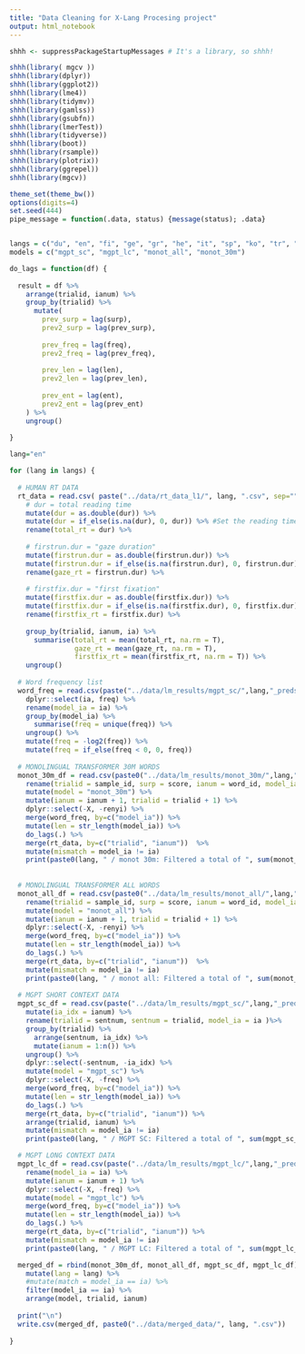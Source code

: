 ```yaml
---
title: "Data Cleaning for X-Lang Procesing project"
output: html_notebook
---
```


```r
shhh <- suppressPackageStartupMessages # It's a library, so shhh!

shhh(library( mgcv ))
shhh(library(dplyr))
shhh(library(ggplot2))
shhh(library(lme4))
shhh(library(tidymv))
shhh(library(gamlss))
shhh(library(gsubfn))
shhh(library(lmerTest))
shhh(library(tidyverse))
shhh(library(boot))
shhh(library(rsample))
shhh(library(plotrix))
shhh(library(ggrepel))
shhh(library(mgcv))

theme_set(theme_bw())
options(digits=4)
set.seed(444)
pipe_message = function(.data, status) {message(status); .data}


langs = c("du", "en", "fi", "ge", "gr", "he", "it", "sp", "ko", "tr", "ru")
models = c("mgpt_sc", "mgpt_lc", "monot_all", "monot_30m")

```


```r

do_lags = function(df) {
  
  result = df %>%
    arrange(trialid, ianum) %>%
    group_by(trialid) %>%
      mutate(
        prev_surp = lag(surp),
        prev2_surp = lag(prev_surp),
        
        prev_freq = lag(freq),
        prev2_freq = lag(prev_freq),
        
        prev_len = lag(len),
        prev2_len = lag(prev_len),
        
        prev_ent = lag(ent),
        prev2_ent = lag(prev_ent)
    ) %>%
    ungroup()
  
}

```


```r

lang="en"

for (lang in langs) {
  
  # HUMAN RT DATA
  rt_data = read.csv( paste("../data/rt_data_l1/", lang, ".csv", sep=""), header = T, sep = ",") %>%
    # dur = total reading time
    mutate(dur = as.double(dur)) %>%
    mutate(dur = if_else(is.na(dur), 0, dur)) %>% #Set the reading time for skipped words to 0
    rename(total_rt = dur) %>%
    
    # firstrun.dur = "gaze duration"
    mutate(firstrun.dur = as.double(firstrun.dur)) %>%
    mutate(firstrun.dur = if_else(is.na(firstrun.dur), 0, firstrun.dur)) %>% #Set the reading time for skipped words to 0
    rename(gaze_rt = firstrun.dur) %>%
    
    # firstfix.dur = "first fixation"
    mutate(firstfix.dur = as.double(firstfix.dur)) %>%
    mutate(firstfix.dur = if_else(is.na(firstfix.dur), 0, firstfix.dur)) %>% #Set the reading time for skipped words to 0
    rename(firstfix_rt = firstfix.dur) %>%
    
    group_by(trialid, ianum, ia) %>%
      summarise(total_rt = mean(total_rt, na.rm = T),
                gaze_rt = mean(gaze_rt, na.rm = T),
                firstfix_rt = mean(firstfix_rt, na.rm = T)) %>%
    ungroup() 
  
  # Word frequency list
  word_freq = read.csv(paste("../data/lm_results/mgpt_sc/",lang,"_preds.csv", sep=""), header = T, sep = "\t") %>%
    dplyr::select(ia, freq) %>%
    rename(model_ia = ia) %>%
    group_by(model_ia) %>%
      summarise(freq = unique(freq)) %>%
    ungroup() %>%
    mutate(freq = -log2(freq)) %>%
    mutate(freq = if_else(freq < 0, 0, freq))
  
  # MONOLINGUAL TRANSFORMER 30M WORDS
  monot_30m_df = read.csv(paste0("../data/lm_results/monot_30m/",lang,".tsv"), header = T, sep = "\t") %>%
    rename(trialid = sample_id, surp = score, ianum = word_id, model_ia = word, ent = shannon) %>%
    mutate(model = "monot_30m") %>%
    mutate(ianum = ianum + 1, trialid = trialid + 1) %>%
    dplyr::select(-X, -renyi) %>%
    merge(word_freq, by=c("model_ia")) %>%
    mutate(len = str_length(model_ia)) %>%
    do_lags(.) %>%
    merge(rt_data, by=c("trialid", "ianum"))  %>%
    mutate(mismatch = model_ia != ia)
    print(paste0(lang, " / monot 30m: Filtered a total of ", sum(monot_30m_df$mismatch), "rows, or ", sum(monot_30m_df$mismatch)/nrow(monot_30m_df), " of the data."))
  
  
  # MONOLINGUAL TRANSFORMER ALL WORDS
  monot_all_df = read.csv(paste0("../data/lm_results/monot_all/",lang,".tsv"), header = T, sep = "\t") %>%
    rename(trialid = sample_id, surp = score, ianum = word_id, model_ia = word, ent = shannon) %>%
    mutate(model = "monot_all") %>%
    mutate(ianum = ianum + 1, trialid = trialid + 1) %>%
    dplyr::select(-X, -renyi) %>%
    merge(word_freq, by=c("model_ia")) %>%
    mutate(len = str_length(model_ia)) %>%
    do_lags(.) %>%    
    merge(rt_data, by=c("trialid", "ianum"))  %>%
    mutate(mismatch = model_ia != ia)
    print(paste0(lang, " / monot all: Filtered a total of ", sum(monot_all_df$mismatch), "rows, or ", sum(monot_all_df$mismatch)/nrow(monot_all_df), " of the data."))
  
  # MGPT SHORT CONTEXT DATA
  mgpt_sc_df = read.csv(paste("../data/lm_results/mgpt_sc/",lang,"_preds.csv", sep=""), header = T, sep = "\t") %>%
    mutate(ia_idx = ianum) %>%
    rename(trialid = sentnum, sentnum = trialid, model_ia = ia )%>%
    group_by(trialid) %>%
      arrange(sentnum, ia_idx) %>%
      mutate(ianum = 1:n()) %>%
    ungroup() %>%
    dplyr::select(-sentnum, -ia_idx) %>%
    mutate(model = "mgpt_sc") %>%
    dplyr::select(-X, -freq) %>%
    merge(word_freq, by=c("model_ia")) %>%
    mutate(len = str_length(model_ia)) %>%
    do_lags(.) %>%    
    merge(rt_data, by=c("trialid", "ianum")) %>%
    arrange(trialid, ianum) %>%
    mutate(mismatch = model_ia != ia)
    print(paste0(lang, " / MGPT SC: Filtered a total of ", sum(mgpt_sc_df$mismatch), "rows, or ", sum(mgpt_sc_df$mismatch)/nrow(mgpt_sc_df), " of the data."))

  # MGPT LONG CONTEXT DATA
  mgpt_lc_df = read.csv(paste("../data/lm_results/mgpt_lc/",lang,"_preds.csv", sep=""), header = T, sep = "\t") %>%
    rename(model_ia = ia) %>%
    mutate(ianum = ianum + 1) %>%
    dplyr::select(-X, -freq) %>%
    mutate(model = "mgpt_lc") %>%
    merge(word_freq, by=c("model_ia")) %>%
    mutate(len = str_length(model_ia)) %>%
    do_lags(.) %>%
    merge(rt_data, by=c("trialid", "ianum")) %>%
    mutate(mismatch = model_ia != ia)
    print(paste0(lang, " / MGPT LC: Filtered a total of ", sum(mgpt_lc_df$mismatch), "rows, or ", sum(mgpt_lc_df$mismatch)/nrow(mgpt_lc_df), " of the data."))

  merged_df = rbind(monot_30m_df, monot_all_df, mgpt_sc_df, mgpt_lc_df) %>%
    mutate(lang = lang) %>%
    #mutate(match = model_ia == ia) %>%
    filter(model_ia == ia) %>%
    arrange(model, trialid, ianum)
  
  print("\n")
  write.csv(merged_df, paste0("../data/merged_data/", lang, ".csv"))
  
}


```




